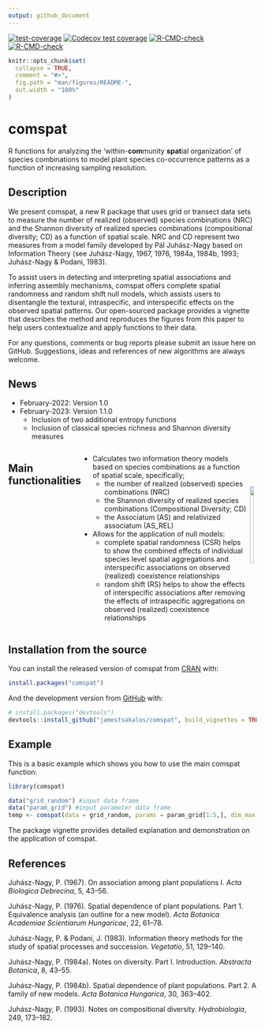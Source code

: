 ```yaml
---
output: github_document
---
```

<!-- badges: start -->
[![test-coverage](https://github.com/jamestsakalos/comspat/workflows/test-coverage/badge.svg)](https://github.com/jamestsakalos/comspat/actions)
[![Codecov test coverage](https://codecov.io/gh/jamestsakalos/comspat/branch/master/graph/badge.svg)](https://app.codecov.io/gh/jamestsakalos/comspat?branch=master)
[![R-CMD-check](https://github.com/jamestsakalos/comspat/workflows/R-CMD-check/badge.svg)](https://github.com/jamestsakalos/comspat/actions)
[![R-CMD-check](https://github.com/jamestsakalos/comspat/actions/workflows/R-CMD-check.yaml/badge.svg)](https://github.com/jamestsakalos/comspat/actions/workflows/R-CMD-check.yaml)
<!-- badges: end -->

<!-- README.md is generated from README.Rmd. Please edit that file -->

```r
knitr::opts_chunk$set(
  collapse = TRUE,
  comment = "#>",
  fig.path = "man/figures/README-",
  out.width = "100%"
)
```

# comspat

R functions for analyzing the ‘within-**com**munity **spat**ial organization’ of
species combinations to model plant species co-occurrence patterns as a function
of increasing sampling resolution.

## Description

We present comspat, a new R package that uses grid or transect data sets to measure
the number of realized (observed) species combinations (NRC) and the Shannon diversity
of realized species combinations (compositional diversity; CD) as a function of
spatial scale. NRC and CD represent two measures from a model family developed
by Pál Juhász-Nagy based on Information Theory (see Juhász-Nagy, 1967, 1976,
1984a, 1984b, 1993; Juhász-Nagy & Podani, 1983).

To assist users in detecting and interpreting spatial associations and inferring
assembly mechanisms, comspat offers complete spatial randomness and random shift
null models, which assists users to disentangle the textural, intraspecific, and
interspecific effects on the observed spatial patterns. Our open-sourced package
provides a vignette that describes the method and reproduces the figures from this
paper to help users contextualize and apply functions to their data. 

For any questions, comments or bug reports please submit an issue here on GitHub.
Suggestions, ideas and references of new algorithms are always welcome.

## News

* February-2022: Version 1.0
* February-2023: Version 1.1.0
  * Inclusion of two additional entropy functions
  * Inclusion of classical species richness and Shannon diversity measures

:::: {style="display: flex;"}

::: {}

## Main functionalities

* Calculates two information theory models based on species combinations as
a function of spatial scale, specifically;
  * the number of realized (observed) species combinations (NRC)
  * the Shannon diversity of realized species combinations (Compositional Diversity; CD)
  * the Associatum (AS) and relativized associatum (AS_REL)
* Allows for the application of null models:
  * complete spatial randomness (CSR) helps to show the combined effects of 
  individual species level spatial aggregations and interspecific associations
  on observed (realized) coexistence relationships
  * random shift (RS) helps to show the effects of interspecific associations after
  removing the effects of intraspecific aggregations on observed (realized)
  coexistence relationships

:::

::: {}
 
<br />
<br />
<br />

<center>
![](https://github.com/jamestsakalos/ComSpat/blob/master/vignettes/Animation_3_Steps.gif?raw=true){width="65%"}
</center>

:::

::::

## Installation from the source

You can install the released version of comspat from [CRAN](https://CRAN.R-project.org) with:

``` r
install.packages("comspat")
```

And the development version from [GitHub](https://github.com/jamestsakalos/comspat) with:

``` r
# install.packages("devtools")
devtools::install_github("jamestsakalos/comspat", build_vignettes = TRUE)
```
## Example

This is a basic example which shows you how to use the main comspat function:

```r
library(comspat)

data("grid_random") #input data frame
data("param_grid") #input parameter data frame
temp <- comspat(data = grid_random, params = param_grid[1:5,], dim_max = 64, type = "Grid")

```

The package vignette provides detailed explanation and demonstration on
the application of comspat.

## References

Juhász-Nagy, P. (1967). On association among plant populations I. *Acta Biologica Debrecina*, 5, 43–56.

Juhász-Nagy, P. (1976). Spatial dependence of plant populations. Part 1. Equivalence analysis (an outline for a new model). *Acta Botanica Academiae Scientiarum Hungaricae*, 22, 61–78.

Juhász-Nagy, P. & Podani, J. (1983). Information theory methods for the study of spatial processes and succession. *Vegetatio*, 51, 129–140.

Juhász-Nagy, P. (1984a). Notes on diversity. Part I. Introduction. *Abstracta Botanica*,
8, 43–55.

Juhász-Nagy, P. (1984b). Spatial dependence of plant populations. Part 2. A family of new models. *Acta Botanica Hungarica*, 30, 363–402.

Juhász-Nagy, P. (1993). Notes on compositional diversity. *Hydrobiologia*, 249, 173–182.
